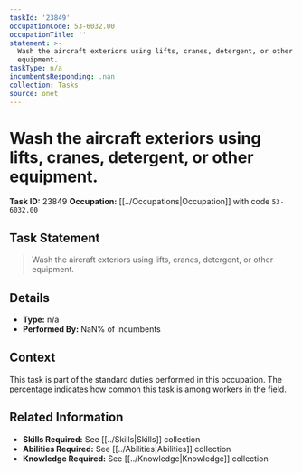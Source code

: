 ```yaml
---
taskId: '23849'
occupationCode: 53-6032.00
occupationTitle: ''
statement: >-
  Wash the aircraft exteriors using lifts, cranes, detergent, or other
  equipment.
taskType: n/a
incumbentsResponding: .nan
collection: Tasks
source: onet
---
```

# Wash the aircraft exteriors using lifts, cranes, detergent, or other equipment.

**Task ID:** 23849
**Occupation:** [[../Occupations|Occupation]] with code `53-6032.00`

## Task Statement

> Wash the aircraft exteriors using lifts, cranes, detergent, or other equipment.

## Details

- **Type:** n/a
- **Performed By:** NaN% of incumbents

## Context

This task is part of the standard duties performed in this occupation. The percentage indicates how common this task is among workers in the field.

## Related Information

- **Skills Required:** See [[../Skills|Skills]] collection
- **Abilities Required:** See [[../Abilities|Abilities]] collection
- **Knowledge Required:** See [[../Knowledge|Knowledge]] collection
